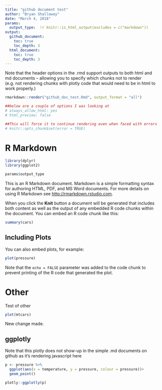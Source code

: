 ```yaml
---
title: "github document test"
author: "Bryan Shalloway"
date: "March 4, 2018"
params: 
  output_type:  !r knitr::is_html_output(excludes = c("markdown"))
output: 
  github_document:
    toc: true
    toc_depth: 3
  html_document:
    toc: true
    toc_depth: 3
---
```


Note that the header options in the .rmd support outputs to both html and md documents -- allowing you to specify which chunks not to render (e.g. not rendering chunks with plotly code that would need to be in html to work properly.)

```r
rmarkdown::render("github_doc_test.Rmd", output_format = "all")

##below are a couple of options I was looking at
# always_allow_html: yes
# html_preview: false

##This will force it to continue rendering even when faced with errors
# knitr::opts_chunk$set(error = TRUE)

```


# R Markdown

```r
library(dplyr)
library(ggplot2)

params$output_type
```


This is an R Markdown document. Markdown is a simple formatting syntax for authoring HTML, PDF, and MS Word documents. For more details on using R Markdown see <http://rmarkdown.rstudio.com>.

When you click the **Knit** button a document will be generated that includes both content as well as the output of any embedded R code chunks within the document. You can embed an R code chunk like this:

```r
summary(cars)
```

## Including Plots

You can also embed plots, for example:

```r
plot(pressure)
```

Note that the `echo = FALSE` parameter was added to the code chunk to prevent printing of the R code that generated the plot.

# Other

Test of other

```r
plot(mtcars)
```


New change made.

## ggplotly

Note that this plotly does not show-up in the simple .md documents on github as it's rendering javascript here
```r
p <- pressure %>% 
  ggplot(aes(x = temperature, y = pressure, colour = pressure))+
  geom_point()

plotly::ggplotly(p)
```


